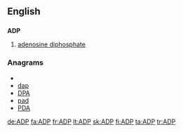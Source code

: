 ==English==

==={{initialism}}===
'''ADP'''

# {{biochemistry}} [[adenosine diphosphate]]

===Anagrams===
* {{alphagram|adp}}
* [[dap#English|dap]]
* [[DPA#English|DPA]]
* [[pad#English|pad]]
* [[PDA#English|PDA]]


[[de:ADP]]
[[fa:ADP]]
[[fr:ADP]]
[[lt:ADP]]
[[sk:ADP]]
[[fi:ADP]]
[[ta:ADP]]
[[tr:ADP]]